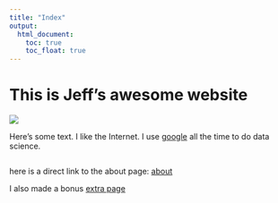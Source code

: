 ```yaml
---
title: "Index"
output: 
  html_document:
    toc: true
    toc_float: true
---
```


# This is Jeff's awesome website

![](https://media.giphy.com/media/drXGoW1iudhKw/giphy.gif)


Here's some text. I like the Internet. I use [google](http://www.google.com/) all the time to do data science.

```r

```

here is a direct link to the about page:
[about](about.html)

I also made a bonus [extra page](Extra_page.html)
